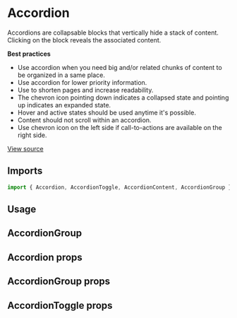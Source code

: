 

<Meta of={AccordionStories} />

# Accordion

Accordions are collapsable blocks that vertically hide a stack of content. Clicking on the block reveals the associated
content.

**Best practices**

- Use accordion when you need big and/or related chunks of content to be organized in a same place.
- Use accordion for lower priority information.
- Use to shorten pages and increase readability.
- The chevron icon pointing down indicates a collapsed state and pointing up indicates an expanded state.
- Hover and active states should be used anytime it's possible.
- Content should not scroll within an accordion.
- Use chevron icon on the left side if call-to-actions are available on the right side.

[View source](https://github.com/strapi/design-system/tree/main/packages/strapi-design-system/src/Accordion)

## Imports

```js
import { Accordion, AccordionToggle, AccordionContent, AccordionGroup } from '@strapi/design-system';
```

## Usage

<Canvas of={AccordionStories.Base} />

## AccordionGroup

<Canvas of={AccordionStories.Group} />

## Accordion props

<ArgTypes of={Accordion} />

## AccordionGroup props

<ArgTypes of={AccordionGroup} />

## AccordionToggle props

<ArgTypes of={AccordionToggle} />
